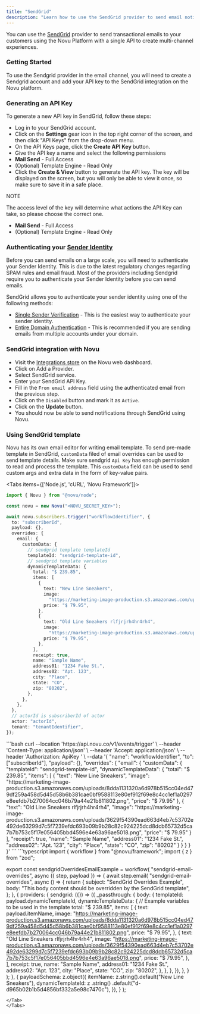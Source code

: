 ```yaml
---
title: "SendGrid"
description: "Learn how to use the SendGrid provider to send email notifications using Novu"
---
```



You can use the [SendGrid](https://sendgrid.com/) provider to send transactional emails to your customers using the Novu Platform with a single API to create multi-channel experiences.

### Getting Started

To use the Sendgrid provider in the email channel, you will need to create a Sendgrid account and add your API key to the SendGrid integration on the Novu platform.

### Generating an API Key

To generate a new API key in SendGrid, follow these steps:

- Log in to your SendGrid account.
- Click on the **Settings** gear icon in the top right corner of the screen, and then click "API Keys" from the drop-down menu.
- On the API Keys page, click the **Create API Key** button.
- Give the API key a name and select the following permissions
- **Mail Send** - Full Access
- (Optional) Template Engine - Read Only
- Click the **Create & View** button to generate the API key. The key will be displayed on the screen, but you will only be able to view it once, so make sure to save it in a safe place.

NOTE

The access level of the key will determine what actions the API Key can take, so please choose the correct one.

- **Mail Send** - Full Access
- (Optional) Template Engine - Read Only

### Authenticating your [Sender Identity](https://docs.sendgrid.com/for-developers/sending-email/sender-identity)

Before you can send emails on a large scale, you will need to authenticate your Sender Identity. This is due to the latest regulatory changes regarding SPAM rules and email fraud. Most of the providers including Sendgrid require you to authenticate your Sender Identity before you can send emails.

SendGrid allows you to authenticate your sender identity using one of the following methods:

- [Single Sender Verification](https://docs.sendgrid.com/ui/sending-email/sender-verification) - This is the easiest way to authenticate your sender identity.
- [Entire Domain Authentication](https://docs.sendgrid.com/ui/account-and-settings/how-to-set-up-domain-authentication) - This is recommended if you are sending emails from multiple accounts under your domain.

### SendGrid integration with Novu

- Visit the [Integrations store](https://dashboard-v2.novu.co/integrations?utm_campaign=docs-sendgrid) on the Novu web dashboard.
- Click on Add a Provider.
- Select SendGrid service.
- Enter your SendGrid API Key.
- Fill in the `From email address` field using the authenticated email from the previous step.
- Click on the `Disabled` button and mark it as `Active`.
- Click on the **Update** button.
- You should now be able to send notifications through SendGrid using Novu.

### Using SendGrid template

Novu has its own email editor for writing email template. To send pre-made template in SendGrid, `customData` filed of email overrides can be used to send template details. Make sure sendgrid `Api Key` has enough permission to read and process the template. This `customData` field can be used to send custom args and extra data in the form of key-value pairs.

<Tabs items={['Node.js', 'cURL', 'Novu Framework']}>
<Tab value="Node.js">
```typescript
import { Novu } from "@novu/node";

const novu = new Novu("<NOVU_SECRET_KEY>");

await novu.subscribers.trigger("workflowIdentifier", {
  to: "subscriberId",
  payload: {},
  overrides: {
    email: {
      customData: {
        // sendgrid template templateId
        templateId: "sendgrid-template-id",
        // sendgrid template variables
        dynamicTemplateData: {
          total: "$ 239.85",
          items: [
            {
              text: "New Line Sneakers",
              image:
                "https://marketing-image-production.s3.amazonaws.com/uploads/8dda1131320a6d978b515cc04ed479df259a458d5d45d58b6b381cae0bf9588113e80ef912f69e8c4cc1ef1a0297e8eefdb7b270064cc046b79a44e21b811802.png",
              price: "$ 79.95",
            },
            {
              text: "Old Line Sneakers rlfjrjrh4hr4rh4",
              image:
                "https://marketing-image-production.s3.amazonaws.com/uploads/3629f54390ead663d4eb7c53702e492de63299d7c5f7239efdc693b09b9b28c82c924225dcd8dcb65732d5ca7b7b753c5f17e056405bbd4596e4e63a96ae5018.png",
              price: "$ 79.95",
            },
          ],
          receipt: true,
          name: "Sample Name",
          address01: "1234 Fake St.",
          address02: "Apt. 123",
          city: "Place",
          state: "CO",
          zip: "80202",
        },
      },
    },
  },
  // actorId is subscriberId of actor
  actor: "actorId",
  tenant: "tenantIdentifier",
});
```
</Tab>
<Tab value="cURL">
```bash
curl --location 'https://api.novu.co/v1/events/trigger' \
--header 'Content-Type: application/json' \
--header 'Accept: application/json' \
--header 'Authorization: ApiKey <NOVU_SECRET_KEY>' \
--data '{
    "name": "workflowIdentifier",
    "to":  ["subscriberId"],
    "payload": {},
    "overrides": {
        "email": {
            "customData": {
                "templateId": "sendgrid-template-id",
                "dynamicTemplateData": {
                    "total": "$ 239.85",
                    "items": [
                        {
                            "text": "New Line Sneakers",
                            "image": "https://marketing-image-production.s3.amazonaws.com/uploads/8dda1131320a6d978b515cc04ed479df259a458d5d45d58b6b381cae0bf9588113e80ef912f69e8c4cc1ef1a0297e8eefdb7b270064cc046b79a44e21b811802.png",
                            "price": "$ 79.95"
                        },
                        {
                            "text": "Old Line Sneakers rlfjrjrh4hr4rh4",
                            "image": "https://marketing-image-production.s3.amazonaws.com/uploads/3629f54390ead663d4eb7c53702e492de63299d7c5f7239efdc693b09b9b28c82c924225dcd8dcb65732d5ca7b7b753c5f17e056405bbd4596e4e63a96ae5018.png",
                            "price": "$ 79.95"
                        }
                    ],
                    "receipt": true,
                    "name": "Sample Name",
                    "address01": "1234 Fake St.",
                    "address02": "Apt. 123",
                    "city": "Place",
                    "state": "CO",
                    "zip": "80202"
                }
            }
        }
    }
}'
```
</Tab>
<Tab value="Novu Framework">
```typescript
import { workflow } from "@novu/framework";
import { z } from "zod";

export const sendgridOverridesEmailExample = workflow(
  "sendgrid-email-overrides",
  async ({ step, payload }) => {
    await step.email(
      "sendgrid-email-overrides",
      async () => {
        return {
          subject: "SendGrid Overrides Example",
          body: "This body content should be overridden by the SendGrid template",
        };
      },
      {
        providers: {
          sendgrid: ({}) => ({
            _passthrough: {
              body: {
                templateId: payload.dynamicTemplateId,
                dynamicTemplateData: {
                  // Example variables to be used in the template
                  total: "$ 239.85",
                  items: [
                    {
                      text: payload.itemName,
                      image:
                        "https://marketing-image-production.s3.amazonaws.com/uploads/8dda1131320a6d978b515cc04ed479df259a458d5d45d58b6b381cae0bf9588113e80ef912f69e8c4cc1ef1a0297e8eefdb7b270064cc046b79a44e21b811802.png",
                      price: "$ 79.95",
                    },
                    {
                      text: "Old Line Sneakers rlfjrjrh4hr4rh4",
                      image:
                        "https://marketing-image-production.s3.amazonaws.com/uploads/3629f54390ead663d4eb7c53702e492de63299d7c5f7239efdc693b09b9b28c82c924225dcd8dcb65732d5ca7b7b753c5f17e056405bbd4596e4e63a96ae5018.png",
                      price: "$ 79.95",
                    },
                  ],
                  receipt: true,
                  name: "Sample Name",
                  address01: "1234 Fake St.",
                  address02: "Apt. 123",
                  city: "Place",
                  state: "CO",
                  zip: "80202",
                },
              },
            },
          }),
        },
      }
    );
  },
  {
    payloadSchema: z.object({
      itemName: z.string().default("New Line Sneakers"),
      dynamicTemplateId: z
        .string()
        .default("d-d965b02b1b5d4856bf332a5e98c7470c"),
    }),
  }
);
```
</Tab>
</Tabs>
